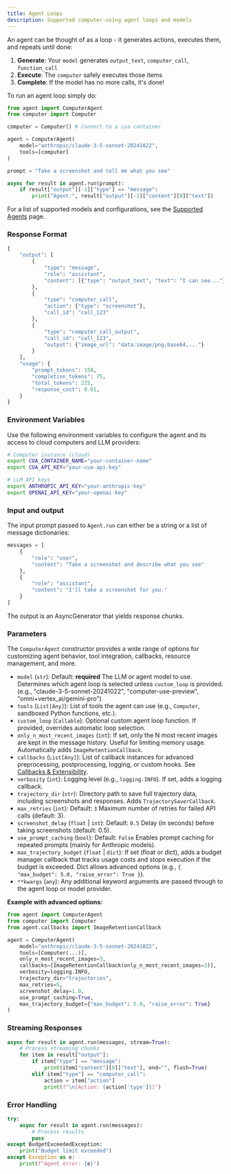 ```yaml
---
title: Agent Loops
description: Supported computer-using agent loops and models
---
```


An agent can be thought of as a loop - it generates actions, executes them, and repeats until done:

1. **Generate**: Your `model` generates `output_text`, `computer_call`, `function_call`
2. **Execute**: The `computer` safely executes those items
3. **Complete**: If the model has no more calls, it's done!

To run an agent loop simply do:

```python
from agent import ComputerAgent
from computer import Computer

computer = Computer() # Connect to a cua container

agent = ComputerAgent(
    model="anthropic/claude-3-5-sonnet-20241022",
    tools=[computer]
)

prompt = "Take a screenshot and tell me what you see"

async for result in agent.run(prompt):
    if result["output"][-1]["type"] == "message":
        print("Agent:", result["output"][-1]["content"][0]["text"])
```

For a list of supported models and configurations, see the [Supported Agents](./supported-agents/computer-use-agents) page.

### Response Format

```python
{
    "output": [
        {
            "type": "message",
            "role": "assistant",
            "content": [{"type": "output_text", "text": "I can see..."}]
        },
        {
            "type": "computer_call",
            "action": {"type": "screenshot"},
            "call_id": "call_123"
        },
        {
            "type": "computer_call_output",
            "call_id": "call_123",
            "output": {"image_url": "data:image/png;base64,..."}
        }
    ],
    "usage": {
        "prompt_tokens": 150,
        "completion_tokens": 75,
        "total_tokens": 225,
        "response_cost": 0.01,
    }
}
```

### Environment Variables

Use the following environment variables to configure the agent and its access to cloud computers and LLM providers:

```bash
# Computer instance (cloud)
export CUA_CONTAINER_NAME="your-container-name"
export CUA_API_KEY="your-cua-api-key"

# LLM API keys
export ANTHROPIC_API_KEY="your-anthropic-key"
export OPENAI_API_KEY="your-openai-key"
```

### Input and output

The input prompt passed to `Agent.run` can either be a string or a list of message dictionaries:

```python
messages = [
    {
        "role": "user",
        "content": "Take a screenshot and describe what you see"
    },
    {
        "role": "assistant", 
        "content": "I'll take a screenshot for you."
    }
]
```

The output is an AsyncGenerator that yields response chunks.

### Parameters

The `ComputerAgent` constructor provides a wide range of options for customizing agent behavior, tool integration, callbacks, resource management, and more.

- `model` (`str`): Default: **required**
  The LLM or agent model to use. Determines which agent loop is selected unless `custom_loop` is provided. (e.g., "claude-3-5-sonnet-20241022", "computer-use-preview", "omni+vertex_ai/gemini-pro")
- `tools` (`List[Any]`):
  List of tools the agent can use (e.g., `Computer`, sandboxed Python functions, etc.).
- `custom_loop` (`Callable`):
  Optional custom agent loop function. If provided, overrides automatic loop selection.
- `only_n_most_recent_images` (`int`):
  If set, only the N most recent images are kept in the message history. Useful for limiting memory usage. Automatically adds `ImageRetentionCallback`.
- `callbacks` (`List[Any]`):
  List of callback instances for advanced preprocessing, postprocessing, logging, or custom hooks. See [Callbacks & Extensibility](#callbacks--extensibility).
- `verbosity` (`int`):
  Logging level (e.g., `logging.INFO`). If set, adds a logging callback.
- `trajectory_dir` (`str`):
  Directory path to save full trajectory data, including screenshots and responses. Adds `TrajectorySaverCallback`.
- `max_retries` (`int`): Default: `3`
  Maximum number of retries for failed API calls (default: 3).
- `screenshot_delay` (`float` | `int`): Default: `0.5`
  Delay (in seconds) before taking screenshots (default: 0.5).
- `use_prompt_caching` (`bool`): Default: `False`
  Enables prompt caching for repeated prompts (mainly for Anthropic models).
- `max_trajectory_budget` (`float` | `dict`):
  If set (float or dict), adds a budget manager callback that tracks usage costs and stops execution if the budget is exceeded. Dict allows advanced options (e.g., `{ "max_budget": 5.0, "raise_error": True }`).
- `**kwargs` (`any`):
  Any additional keyword arguments are passed through to the agent loop or model provider.

**Example with advanced options:**

```python
from agent import ComputerAgent
from computer import Computer
from agent.callbacks import ImageRetentionCallback

agent = ComputerAgent(
    model="anthropic/claude-3-5-sonnet-20241022",
    tools=[Computer(...)],
    only_n_most_recent_images=3,
    callbacks=[ImageRetentionCallback(only_n_most_recent_images=3)],
    verbosity=logging.INFO,
    trajectory_dir="trajectories",
    max_retries=5,
    screenshot_delay=1.0,
    use_prompt_caching=True,
    max_trajectory_budget={"max_budget": 5.0, "raise_error": True}
)
```

### Streaming Responses

```python
async for result in agent.run(messages, stream=True):
    # Process streaming chunks
    for item in result["output"]:
        if item["type"] == "message":
            print(item["content"][0]["text"], end="", flush=True)
        elif item["type"] == "computer_call":
            action = item["action"]
            print(f"\n[Action: {action['type']}]")
```

### Error Handling

```python
try:
    async for result in agent.run(messages):
        # Process results
        pass
except BudgetExceededException:
    print("Budget limit exceeded")
except Exception as e:
    print(f"Agent error: {e}")
```